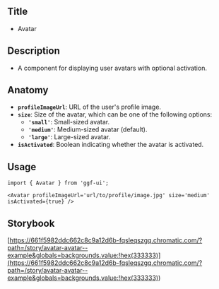 ## Title

- Avatar

## Description

- A component for displaying user avatars with optional activation.

## Anatomy

- **`profileImageUrl`**: URL of the user's profile image.
- **`size`**: Size of the avatar, which can be one of the following options:
  - **`'small'`**: Small-sized avatar.
  - **`'medium'`**: Medium-sized avatar (default).
  - **`'large'`**: Large-sized avatar.
- **`isActivated`**: Boolean indicating whether the avatar is activated.

## Usage

```tsx
import { Avatar } from 'ggf-ui';
```

```tsx
<Avatar profileImageUrl='url/to/profile/image.jpg' size='medium' isActivated={true} />
```

## Storybook

[https://661f5982ddc662c8c9a12d6b-fqsleqszgq.chromatic.com/?path=/story/avatar-avatar--example&globals=backgrounds.value:!hex(333333)](<https://661f5982ddc662c8c9a12d6b-fqsleqszgq.chromatic.com/?path=/story/avatar-avatar--example&globals=backgrounds.value:!hex(333333)>)
